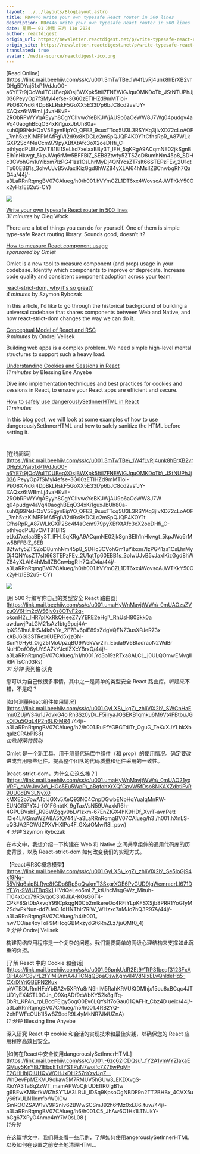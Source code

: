 ```yaml
---
layout: ../../layouts/BlogLayout.astro
title: RD#446 Write your own typesafe React router in 500 lines
description: RD#446 Write your own typesafe React router in 500 lines
date: 星期一 01 凌晨 三月 11o 2024
author: reactdigest
origin_url: https://newsletter.reactdigest.net/p/write-typesafe-react-router-500-lines
origin_site: https://newsletter.reactdigest.net/p/write-typesafe-react-router-500-lines
translated: true
avatar: /media-source/reactdigest-ico.png
---
```



<Reference client:only="react" title="RD#446 Write your own typesafe React router in 500 lines" url="https://newsletter.reactdigest.net/p/write-typesafe-react-router-500-lines" />

<Detail client:only="react">
	[Read Online](https://link.mail.beehiiv.com/ss/c/u001.3mTwTBe_1W4fLvRj4unk8hErXB2vrDHg5DYaj51xP1VdJuO0-a6YE7t9jOoWulTCUBeqXOsjBWXpk5ftil7FNEWlGJquOMKDoTb_JStNTUPhJj036PeyyOp7fSMyl4efse-3G60zETIHZd9mMTioi-PkO8X7rd6i4DpBkLRskF5GoXX5E33l7p6bJC8cd2vsfJY-XAQxz6tWBmLj4vaHKvE-2RObRPWYVqAEyyh8CgYCIIvwoYeBKJWjAU9o6aOeWW8J7Wg04pudgv4aVq40aoghBEqO34xKi1guxJbUh80a-suh0j99NsHQxV5EgynEIpYO_QFE3_9suxTTcq5U3L3RSYKq3jIvXD72cLoAOF_7mh5xzKIMFPMAfFgIVI2d9x8KDCLc2mSpQJQP4KOY1tCfhsRpR_A87WLkGXP2Sc4f4aCcm979pyXBfXtAfc3oX2oeDHfi_C-pthIyqdPUBvCMT81BI1SeLkd7xelaaBBy3T_lFH_5qKRgA9ACqmNE02jkSgnBEIh1nHkwgt_5kpJWq6rMw5BFFBiZ_SEB8Ztwfy5ZTSZoD8umhNm45p8_SDHc3CVohGm1uYibxm7lzPG41za1CsLhrMyDj4QNYcsZT7sIt66STEPzFEv_2U1qtTp60EBB1s_3olwUJvB5vJaxIKizGgd8hWZ84yXLAI64hMslIZBCnwbgRh7QaD4a/44j/-a3LaRRnRqmgBV07CAlueg/h0/h001.hVYmCZL1DT6xx4WovsoAJWTKkY50Ox2yHzIEB2u5-CY)

![](https://link.mail.beehiiv.com/ss/o/u001.Btu2bd7uwPPtNpvEhFUmtA/44j/-a3LaRRnRqmgBV07CAlueg/ho.gif)

[Write your own typesafe React router in 500 lines](https://link.mail.beehiiv.com/ss/c/u001.umaHyWnMavjtWWn_0mUAOzsZVzuQV6Hm2cW56jv0s8OTvF2q-okonH2_lHR7plXxRkQHeeZ7yYERE2eHgl_RhUsH80Skk0aawduwjPaLGM21sAz1btg9pcj4A-IpXSS1huUHSJ4k6vYe_2F7Bv6piE89sZdgVQFNZ3usXPJeR73xkABJ6Gi3STRex6UEPd5xjzGN-SuNY9Hy6_Oig25IMoUpzqBU9WekVw2ih_Ebda9V6BtadraoN2WdBrNuHDofO6yUYSA7kYJctIZXcYBrxQ/44j/-a3LaRRnRqmgBV07CAlueg/h1/h001.Yd3o19zRTxa8ALCL_j0ULQOmwEMvglIRIpiTsCn03Rs)  
_31 minutes_ by Oleg Wock

There are a lot of things you can do for yourself. One of them is simple type-safe React routing library. Sounds good, doesn't it?

[How to measure React component usage](https://link.mail.beehiiv.com/ss/c/u001.GyLXS_kgZ_zhliVlX2b_SWCnHaEmu0ZUjW34u1J7dvkG4olRn3Sz0yD_F5iiryaJOSEKB1qmku6M6Vt4FBtbuJGxOiDu5QqL4P2n6LK-MR4/44j/-a3LaRRnRqmgBV07CAlueg/h2/h001.RuEfYGBGTdiTr_OguG_TeKuXJYLbkXbqaIzCPAbPIS8)  
_sponsored by Omlet_

Omlet is a new tool to measure component (and prop) usage in your codebase. Identify which components to improve or deprecate. Increase code quality and consistent component adoption across your team.

[react-strict-dom, why it's so great?](https://link.mail.beehiiv.com/ss/c/u001.umaHyWnMavjtWWn_0mUAO21yqVRF_dWcJxv2o_HOo5Eu5WpP_aBqfohXrXQfGpvW5fDso8NKAXZdbtiFvR9UU0dBV3LNyX0kMxE2o7pwATclJGXv5XeQ93NC4CnpDGwbENbHqYuaIqMnRW-EUNGf5PYXJ-fO1F6nbtK_9gTaxVsN59UAaxkR6h-4GPUBVsbF_R98WZggv9bLV1zxm-67EnZtGX4hK9HDf_XvrT-avnPeTtICle4LMSmaWZA8A5fQ/44j/-a3LaRRnRqmgBV07CAlueg/h3/h001.hXnLS-cQBJA2FGWdZPXVHXIPo4F_GXstOMwI18I_psw)  
_4 minutes_ by Szymon Rybczak

In this article, I'd like to go through the historical background of building a universal codebase that shares components between Web and Native, and how react-strict-dom changes the way we can do it.

[Conceptual Model of React and RSC](https://link.mail.beehiiv.com/ss/c/u001.GyLXS_kgZ_zhliVlX2b_Se5IoGj94xf9Nq-55VNg6sipBLRye8fCDo6Rp5gQwkmT3SxgrXOE6PyGUD9lgWemracrLI671DYEYg-9WiUTBq9k1HVdQeLeo5mLZ_ktUhcMsgGWz_Mituh-Tr04xCcx79R3vqoC3n0JkA-KOsG6T4-CPkF8Srt0bAxvqY99CpkqgN0Cb2mlkereOc4RFiYLpKFSXSjb8PRR1YoGfyM2SdwPkNun-dD7UeC1dHNThlr7RiW_WHzxc7aMJo7hQ3R97A/44j/-a3LaRRnRqmgBV07CAlueg/h4/h001.nw7COias4xyToF9MHcqGBMxzydGf6RnZLz7juQMf0_4)  
_9 minutes_ by Ondrej Velisek

Building web apps is a complex problem. We need simple high-level mental structures to support such a heavy load.

[Understanding Cookies and Sessions in React](https://link.mail.beehiiv.com/ss/c/u001.96pnkUdR2Et9YTtP31beqf3123FxAOjHAoPC8ylrL2fYlMi9rmA4JTCNqQBpaCswKgm4l4VdNIxELvQnldeHq5-CXrlXYriGBEPN2KuxpYaTBDURmHFeYbBA2v5XRYu8rN9hIM5RahKRVUKtDMhjx15ou8xBCqc4JTUD1yEX4STL9CJn_O9XqADf9cWbKY52k8glTq-DbRr_KPAn_rpLBccFEjgy5ogO0Ev6LQYs1f7oGau01QAFHt_Cbz4Dueic/44j/-a3LaRRnRqmgBV07CAlueg/h5/h001.4RB2YQ-2ehPWFeOUb1I5w8Z9edR9L4yMkNR7Jl4UZnA)  
_11 minutes_ by Blessing Ene Anyebe

Dive into implementation techniques and best practices for cookies and sessions in React, to ensure your React apps are efficient and secure.

[How to safely use dangerouslySetInnerHTML in React](https://link.mail.beehiiv.com/ss/c/u001.-6zc62lCDQsu_fY2A1vmVYZlakaEGMuy5KnYBt7IEbpETdIYSTPuN7woifc7Z7EwPqM-E2CHHhjOIUHQvWOHJxDH257nYzvUqZ--WhDevFpMZKVU9okaw5M7RMUV5hGUw3_EKDXvgS-XioYA3Ta6q2zWT_mamAPWoCjIrUDEftR0IgB1wg6BEwKM8cfkWiZhSYTJA3LRUi_IDSq9KpsoOgNBDF9n2TT2BHBx_4CVX5uy66fkUlN1lomfbrW0lGwSmROCZSAW1vV9P2nIv62BWwSCSmJ92h6fMz0xE86_tuw/44j/-a3LaRRnRqmgBV07CAlueg/h6/h001.C5_JhAw6O1Hs1LTNJkY-bGg67XPyO4nmc4nY7M0sL08)  
_11 minutes_

In this blog post, we will look at some examples of how to use dangerouslySetInnerHTML and how to safely sanitize the HTML before setting it.

#
</Detail>

\[在线阅读]\(https://link.mail.beehiiv.com/ss/c/u001.3mTwTBe\_1W4fLvRj4unk8hErXB2vrDHg5DYaj51xP1VdJuO0-a6YE7t9jOoWulTCUBeqXOsjBWXpk5ftil7FNEWlGJquOMKDoTb\_JStNUPhJj036 PeyyOp7fSMyl4efse-3G60zETIHZd9mMTioi-PkO8X7rd6i4DpBkLRskF5GoXX5E33l7p6bJC8cd2vsfJY-XAQxz6tWBmLj4vaHKvE-2RObRPWYVqAEyyh8CgYCIIvwoYeBKJWjAU9o6aOeWW8J7W g04pudgv4aVq40aoghBEqO34xKi1guxJbUh80a-suh0j99NsHQxV5EgynEipYO\_QFE3\_9suxTTcq5U3L3RSYKq3jIvXD72cLoAOF\_7mh5xzKIMFPMAfFgIVI2d9x8KDCLc2mSpQJQP4KOY1t CfhsRpR\_A87WLkGXP2Sc4f4aCcm979pyXBfXtAfc3oX2oeDHfi\_C-pthIyqdPUBvCMT81BI1S eLkd7xelaaBBy3T\_lFH\_5qKRgA9ACqmNE02jkSgnBEIh1nHkwgt\_5kpJWq6rMw5BFFBiZ\_SEB 8Ztwfy5ZTSZoD8umhNm45p8\_SDHc3CVohGm1uYibxm7lzPG41za1CsLhrMyDj4QNYcsZT7sIt66STEPzFEv\_2U1qtTp60EBB1s\_3olwUJvB5vJaxIKizGgd8hWZ84yXLAI64hMslIZBCnwbgR h7QaD4a/44j/-a3LaRRnRqmgBV07CAlueg/h0/h001.hVYmCZL1DT6xx4WovsoAJWTKkY50Ox2yHzIEB2u5- CY)

![](https://link.mail.beehiiv.com/ss/o/u001.Btu2bd7uwPPtNpvEhFUmtA/44j/-a3LaRRnRqmgBV07CAlueg/ho.gif)

\[用 500 行编写你自己的类型安全 React 路由器]\(https://link.mail.beehiiv.com/ss/c/u001.umaHyWnMavjtWWn\_0mUAOzsZVzuQV6Hm2cW56jv0s8OTvF2q-okonH2\_lHR7plXxRkQHeeZ7yYERE2eHgl\_RhUsH80Skk0a awduwjPaLGM21sAz1btg9pcj4A-IpXSS1huUHSJ4k6vYe\_2F7Bv6piE89sZdgVQFNZ3usXPJeR73x kABJ6Gi3STRex6UEPd5xjzGN-SunY9Hy6\_Oig25IMoUpzqBU9WekVw2ih\_Ebda9V6BtadraoN2WdBr NuHDofO6yUYSA7kYJctIZXcYBrxQ/44j/-a3LaRRnRqmgBV07CAlueg/h1/h001.Yd3o19zRTxa8ALCL\_j0ULQOmwEMvglIRIPiTsCn03Rs)\
*31 分钟* 奥列格·沃克

您可以为自己做很多事情。其中之一是简单的类型安全 React 路由库。听起来不错，不是吗？

\[如何测量React组件使用情况]\(https://link.mail.beehiiv.com/ss/c/u001.GyLXS\_kgZ\_zhliVlX2b\_SWCnHaEmu0ZUjW34u1J7dvkG4olRn3Sz0yD\_F5iiryaJOSEKB1qmku6M6Vt4FBtbuJGxOiDu5QqL4P2n6LK-MR4 /44j/-a3LaRRnRqmgBV07CAlueg/h2/h001.RuEfYGBGTdiTr\_OguG\_TeKuXJYLbkXbqaIzCPAbPIS8)\
*由欧姆莱特赞助*

Omlet 是一个新工具，用于测量代码库中组件（和 prop）的使用情况。确定要改进或弃用哪些组件。提高整个团队的代码质量和组件采用的一致性。

\[react-strict-dom，为什么它这么棒？]\(https://link.mail.beehiiv.com/ss/c/u001.umaHyWnMavjtWWn\_0mUAO21yqVRF\_dWcJxv2o\_HOo5Eu5WpP\_aBqfohXrXQfGpvW5fDso8NKAXZdbtiFvR9UU0dBV3LNyX0 kMXE2o7pwATclJGXv5XeQ93NC4CnpDGwbENbHqYuaIqMnRW-EUNGf5PYXJ-fO1F6nbtK\_9gTaxVsN59UAaxkR6h-4GPUBVsbF\_R98WZggv9bLV1zxm-67EnZtGX4hK9HDf\_XvrT-avnPett ICle4LMSmaWZA8A5fQ/44j/-a3LaRRnRqmgBV07CAlueg/h3 /h001.hXnLS-cQBJA2FGWdZPXVHXIPo4F\_GXstOMwI18I\_psw)\
*4 分钟* Szymon Rybczak

在本文中，我想介绍一下构建在 Web 和 Native 之间共享组件的通用代码库的历史背景，以及 React-strict-dom 如何改变我们的实现方式。

【React与RSC概念模型】(https://link.mail.beehiiv.com/ss/c/u001.GyLXS\_kgZ\_zhliVlX2b\_Se5IoGj94xf9Nq-55VNg6sipBLRye8fCDo6Rp5gQwkmT3SxgrXOE6PyGUD9lgWemracrLI671DYEYg-9WiUTBq9k1 HVdQeLeo5mLZ\_ktUhcMsgGWz\_Mituh-Tr04xCcx79R3vqoC3n0JkA-KOsG6T4-CPkF8Srt0bAxvqY99CpkqgN0Cb2mlkereOc4RFiYLpKFSXSjb8PRR1YoGfyM2SdwPkNun-dd7UeC 1dHNThlr7RiW\_WHzxc7aMJo7hQ3R97A/44j/-a3LaRRnRqmgBV07CAlueg/h4/h001。 nw7COias4xyToF9MHcqGBMxzydGf6RnZLz7juQMf0\_4)\
*9 分钟* Ondrej Velisek

构建网络应用程序是一个复杂的问题。我们需要简单的高级心理结构来支撑如此沉重的负担。

\[了解 React 中的 Cookie 和会话]\(https://link.mail.beehiiv.com/ss/c/u001.96pnkUdR2Et9YTtP31beqf3123FxAOjHAoPC8ylrL2fYlMi9rmA4JTCNqQBpaCswKgm4l4VdNIxELvQnldeHq5-CXrlXYriGBEPN2Kux pYATBDURmHFeYbBA2v5XRYu8rN9hIM5RahKRVUKtDMhjx15ou8xBCqc4JTUD1yEX4STL9CJn\_O9XqADf9cWbKY52k8glTq-DbRr\_KPAn\_rpLBccFEjgy5ogO0Ev6LQYs1f7oGau01QAFHt\_Cbz4D ueic/44j/-a3LaRRnRqmgBV07CAlueg/h5/h001.4RB2YQ-2ehPWFeOUb1I5w8Z9edR9L4yMkNR7Jl4UZnA)\
*11 分钟* Blessing Ene Anyebe

深入研究 React 中 cookie 和会话的实现技术和最佳实践，以确保您的 React 应用程序高效且安全。

\[如何在React中安全使用dangerouslySetInnerHTML]\(https://link.mail.beehiiv.com/ss/c/u001.-6zc62lCDQsu\_fY2A1vmVYZlakaEGMuy5KnYBt7IEbpETdIYSTPuN7woifc7Z7EwPqM-E2CHHhjOIUHQvWOHJxDH257nYzvUqZ-- WhDevFpMZKVU9okaw5M7RMUV5hGUw3\_EKDXvgS-XioYA3Ta6q2zWT\_mamAPWoCjIrUDEftR0IgB1w g6BEwKM8cfkWiZhSYTJA3LRUi\_IDSq9KpsoOgNBDF9n2TT2BHBx\_4CVX5uy66fkULN1lomfbrW0lGw SmROCZSAW1vV9P2nIv62BWwSCSmJ92h6fMz0xE86\_tuw/44j/-a3LaRRnRqmgBV07CAlueg/h6/h001.C5\_JhAw6O1Hs1LTNJkY-bGg67XPyO4nmc4nY7M0sL08 )\
*11分钟*

在这篇博文中，我们将查看一些示例，了解如何使用angerouslySetInnerHTML以及如何在设置之前安全地清理HTML。

#


